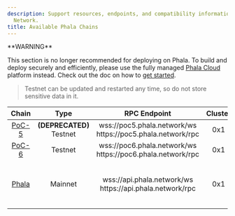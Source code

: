 ```yaml
---
description: Support resources, endpoints, and compatibility information for Phala
  Network.
title: Available Phala Chains
---
```



<Note type="danger">
**WARNING**

This section is no longer recommended for deploying on Phala. To build and deploy securely and efficiently, please use the fully managed [Phala Cloud](https://cloud.phala.network) platform instead. Check out the doc on how to [get started](/phala-cloud/getting-started/getting-started).
</Note>

> Testnet can be updated and restarted any time, so do not store sensitive data in it.

<table><thead><tr><th align="center">Chain</th><th width="158" align="center">Type</th><th width="272.40106201171875" align="center">RPC Endpoint</th><th align="center">Cluster</th><th width="192" align="center">Worker Endpoint</th></tr></thead><tbody><tr><td align="center"><a href="https://polkadot.js.org/apps/?rpc=wss%3A%2F%2Fpoc5.phala.network%2Fws#/explorer">PoC-5</a></td><td align="center"><strong>(DEPRECATED)</strong><br />Testnet</td><td align="center">wss://poc5.phala.network/ws<br />https://poc5.phala.network/rpc</td><td align="center">0x1</td><td align="center">https://poc5.phala.network/tee-api-1/</td></tr><tr><td align="center"><a href="https://polkadot.js.org/apps/?rpc=wss%3A%2F%2Fpoc6.phala.network%2Fws#/explorer">PoC-6</a></td><td align="center">Testnet</td><td align="center">wss://poc6.phala.network/ws<br />https://poc6.phala.network/rpc</td><td align="center">0x1</td><td align="center">https://phat-cluster-us.phala.network/poc6/pruntime/0xac5087e0</td></tr><tr><td align="center"><a href="https://polkadot.js.org/apps/?rpc=wss%3A%2F%2Fapi.phala.network%2Fws#/explorer">Phala</a></td><td align="center">Mainnet</td><td align="center">wss://api.phala.network/ws<br />https://api.phala.network/rpc</td><td align="center">0x1</td><td align="center"><p>https://phat-cluster-ca.phala.network/pruntime/0x04169c50<br /></p><p><code>many other workers</code></p></td></tr></tbody></table>

